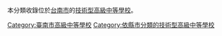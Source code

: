 本分類收錄位於[[台南市|台南市]]的[[技術型高級中等學校|技術型高級中等學校]]。

[[Category:臺南市高級中等學校|Category:臺南市高級中等學校]]
[[Category:依縣市分類的技術型高級中等學校|Category:依縣市分類的技術型高級中等學校]]